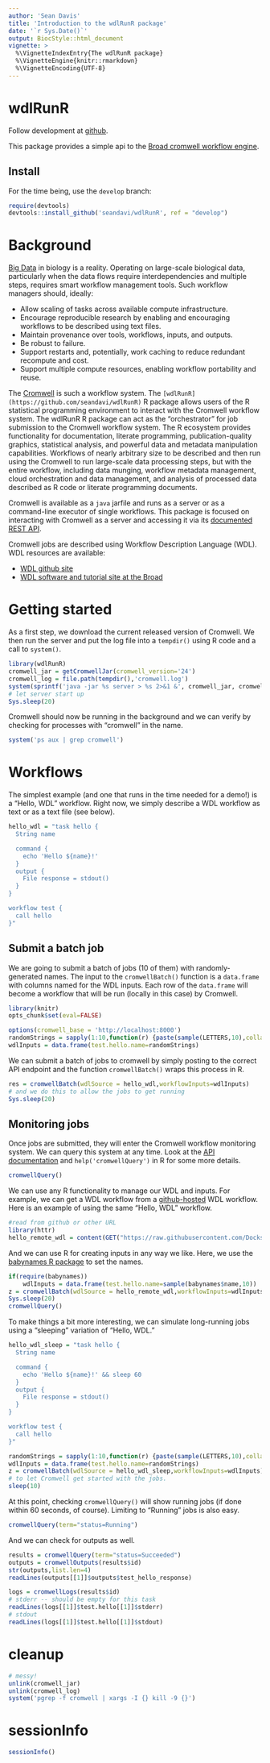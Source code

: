 ```yaml
--- 
author: 'Sean Davis' 
title: 'Introduction to the wdlRunR package'
date: '`r Sys.Date()`' 
output: BiocStyle::html_document 
vignette: >
  %\VignetteIndexEntry{The wdlRunR package}
  %\VignetteEngine{knitr::rmarkdown} 
  %\VignetteEncoding{UTF-8}
---
```


# wdlRunR

Follow development at [github](https://github.com/seandavi/wdlRunR).

This package provides a simple api to the [Broad cromwell workflow engine](https://github.com/broadinstitute/cromwell).

## Install

For the time being, use the `develop` branch:

```r
require(devtools)
devtools::install_github('seandavi/wdlRunR', ref = "develop")
```

# Background

[Big Data](https://en.wikipedia.org/wiki/Big_data) in biology is a
reality. Operating on large-scale biological data, particularly when
the data flows require interdependencies and multiple steps, requires
smart workflow management tools. Such workflow managers should,
ideally:

- Allow scaling of tasks across available compute infrastructure.
- Encourage reproducible research by enabling and encouraging
  workflows to be described using text files.
- Maintain provenance over tools, workflows, inputs, and outputs.
- Be robust to failure.
- Support restarts and, potentially, work caching to reduce redundant
  recompute and cost.
- Support multiple compute resources, enabling workflow portability
  and reuse.

The [Cromwell](https://github.com/broadinstitute/cromwell) is such a
workflow system. The
`[wdlRunR](https://github.com/seandavi/wdlRunR)` R package allows
users of the R statistical programming environment to interact with
the Cromwell workflow system. The wdlRunR R package can act as the
"orchestrator" for job submission to the Cromwell workflow system. The
R ecosystem provides functionality for documentation, literate
programming, publication-quality graphics, statistical analysis, and
powerful data and metadata manipulation capabilities. Workflows of
nearly arbitrary size to be described and then run using the Cromwell
to run large-scale data processing steps, but with the entire
workflow, including data munging, workflow metadata management, cloud
orchestration and data management, and analysis of processed data
described as R code or literate programming documents.

Cromwell is available as a `java` jarfile and runs as a server or as a
command-line executor of single workflows. This package is focused on
interacting with Cromwell as a server and accessing it via
its
[documented REST API](https://github.com/broadinstitute/cromwell#rest-api).

Cromwell jobs are described using Workflow Description Language
(WDL). WDL resources are available:

- [WDL github site](https://github.com/broadinstitute/wdl)
- [WDL software and tutorial site at the Broad](https://software.broadinstitute.org/wdl/)

# Getting started

As a first step, we download the current released version of
Cromwell. We then run the server and put the log file into a
`tempdir()` using R code and a call to `system()`.

```r
library(wdlRunR)
cromwell_jar = getCromwellJar(cromwell_version='24')
cromwell_log = file.path(tempdir(),'cromwell.log')
system(sprintf('java -jar %s server > %s 2>&1 &', cromwell_jar, cromwell_log))
# let server start up
Sys.sleep(20)
```

Cromwell should now be running in the background and we can verify by checking for processes with "cromwell" in the name.

```r
system('ps aux | grep cromwell')
```
# Workflows

The simplest example (and one that runs in the time needed for a demo!) is a "Hello, WDL" workflow. Right now, we simply describe a WDL workflow as text or as a text file (see below).

```r
hello_wdl = "task hello {
  String name

  command {
    echo 'Hello ${name}!'
  }
  output {
    File response = stdout()
  }
}

workflow test {
  call hello
}"
```

## Submit a batch job

We are going to submit a batch of jobs (10 of them) with
randomly-generated names. The input to the `cromwellBatch()` function
is a `data.frame` with columns named for the WDL inputs. Each row of
the `data.frame` will become a workflow that will be run (locally in
this case) by Cromwell.

```r
library(knitr)
opts_chunk$set(eval=FALSE)
```

```r
options(cromwell_base = 'http://localhost:8000')
randomStrings = sapply(1:10,function(r) {paste(sample(LETTERS,10),collapse="")})
wdlInputs = data.frame(test.hello.name=randomStrings)
```
We can submit a batch of jobs to cromwell by simply posting to the
correct API endpoint and the function `cromwellBatch()` wraps this
process in R.

```r
res = cromwellBatch(wdlSource = hello_wdl,workflowInputs=wdlInputs)
# and we do this to allow the jobs to get running
Sys.sleep(20)
```

## Monitoring jobs

Once jobs are submitted, they will enter the Cromwell workflow
monitoring system. We can query this system at any time. Look at
the [API documentation]() and `help('cromwellQuery')` in R for some
more details.

```r
cromwellQuery()
```

We can use any R functionality to manage our WDL and inputs. For
example, we can get a WDL workflow from
a
[github-hosted](https://github.com/DockstoreTestUser/dockstore-whalesay/blob/master/Dockstore.wdl) WDL
workflow. Here is an example of using the same "Hello, WDL" workflow.

```r
#read from github or other URL
library(httr)
hello_remote_wdl = content(GET("https://raw.githubusercontent.com/DockstoreTestUser/dockstore-whalesay/master/Dockstore.wdl"),'text')
```
And we can use R for creating inputs in any way we like. Here, we use
the
[babynames R package](https://cran.r-project.org/package=babynames) to
set the names.

```r
if(require(babynames))
    wdlInputs = data.frame(test.hello.name=sample(babynames$name,10))
z = cromwellBatch(wdlSource = hello_remote_wdl,workflowInputs=wdlInputs)
Sys.sleep(20)
cromwellQuery()
```

To make things a bit more interesting, we can simulate long-running
jobs using a "sleeping" variation of "Hello, WDL."


```r
hello_wdl_sleep = "task hello {
  String name

  command {
    echo 'Hello ${name}!' && sleep 60
  }
  output {
    File response = stdout()
  }
}

workflow test {
  call hello
}"
```

```r
randomStrings = sapply(1:10,function(r) {paste(sample(LETTERS,10),collapse="")})
wdlInputs = data.frame(test.hello.name=randomStrings)
z = cromwellBatch(wdlSource = hello_wdl_sleep,workflowInputs=wdlInputs)
# to let Cromwell get started with the jobs.
sleep(10)
```

At this point, checking `cromwellQuery()` will show running jobs (if done within 60 seconds, of course). Limiting to "Running" jobs is also easy.

```r
cromwellQuery(term="status=Running")
```

And we can check for outputs as well.

```r
results = cromwellQuery(term="status=Succeeded")
outputs = cromwellOutputs(results$id)
str(outputs,list.len=4)
readLines(outputs[[1]]$outputs$test_hello_response)
```

```r
logs = cromwellLogs(results$id)
# stderr -- should be empty for this task
readLines(logs[[1]]$test.hello[[1]]$stderr)
# stdout
readLines(logs[[1]]$test.hello[[1]]$stdout)
```

# cleanup

```r
# messy!
unlink(cromwell_jar)
unlink(cromwell_log)
system('pgrep -f cromwell | xargs -I {} kill -9 {}')
```

# sessionInfo

```r
sessionInfo()
```
